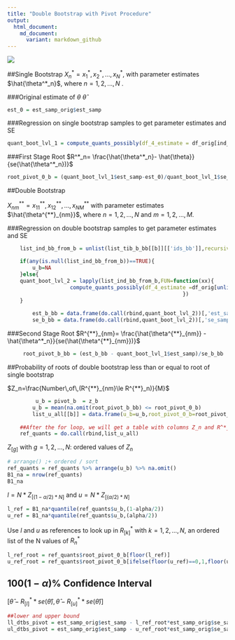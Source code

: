 ```yaml
---
title: "Double Bootstrap with Pivot Procedure"
output: 
  html_document:
    md_document:
      variant: markdown_github
---
```


![ ](double bootstrap diagram.png)

##Single Bootstrap 
$X^*_n=x^*_1,x^*_2,...,x^*_N$, with parameter estimates $\hat{\theta^*_n}$, where $n=1,2,...,N$ .

###Original estimate of $\theta$
$\hat\theta$
```r
est_0 = est_samp_orig$est_samp
```

###Regression on single bootstrap samples to get parameter estimates and SE
```r
quant_boot_lvl_1 = compute_quants_possibly(df_4_estimate = df_orig[ind_b,]) 
```

###First Stage Root 
$R^*_n= \frac{\hat{\theta^*_n}- \hat{\theta}}{se(\hat{\theta^*_n})}$
```r
root_pivot_0_b = (quant_boot_lvl_1$est_samp-est_0)/quant_boot_lvl_1$se_samp
```

##Double Bootstrap 

$X^{**}_{nm}=x^{**}_11,x^{**}_12,...,x^{**}_{NM}$ with parameter estimates $\hat{\theta^{**}_{nm}}$, where $n=1,2,...,N$ and $m=1,2,...,M$. 
	
###Regression on double bootstrap samples to get parameter estimates and SE
```r
	list_ind_bb_from_b = unlist(list_tib_b_bb[[b]][['ids_bb']],recursive = FALSE)
	
	if(any(is.null(list_ind_bb_from_b))==TRUE){
		u_b=NA
	}else{
	quant_boot_lvl_2 = lapply(list_ind_bb_from_b,FUN=function(xx){
                  	compute_quants_possibly(df_4_estimate =df_orig[unlist(xx),])
														})
	}
		
		est_b_bb = data.frame(do.call(rbind,quant_boot_lvl_2))[,'est_samp']
		se_b_bb = data.frame(do.call(rbind,quant_boot_lvl_2))[,'se_samp']
```

###Second Stage Root
$R^{**}_{nm}= \frac{\hat{\theta^{**}_{nm}} - \hat{\theta^*_n}}{se(\hat{\theta^{**}_{nm}})}$	
```r
	 root_pivot_b_bb = (est_b_bb - quant_boot_lvl_1$est_samp)/se_b_bb
```			

##Probability of roots of double bootstrap less than or equal to root of single bootstrap

$Z_n=\frac{Number\,of\,(R^{**}_{nm}\le R^{**}_n)}{M}$
```r
		 u_b = pivot_b  = z_b
		u_b = mean(na.omit(root_pivot_b_bb) <= root_pivot_0_b)
		list_u_all[[b]] = data.frame(u_b=u_b,root_pivot_0_b=root_pivot_0_b)
	
	##After the for loop, we will get a table with columns Z_n and R^*_n
	ref_quants = do.call(rbind,list_u_all)
```

$Z_{[g]}$ with $g=1,2,...,N$: ordered values of $Z_n$
```r
# arrange() ;+ ordered / sort 
ref_quants = ref_quants %>% arrange(u_b) %>% na.omit()
B1_na = nrow(ref_quants)
B1_na

```

$l=N*Z_{[(1-\alpha/2)*N]}$ and $u=N*Z_{[(\alpha/2)*N]}$
```r
l_ref = B1_na*quantile(ref_quants$u_b,(1-alpha/2))
u_ref = B1_na*quantile(ref_quants$u_b,(alpha/2))
```

Use $l$ and $u$ as references to look up in $R^*_{[k]}$ with $k=1,2,...,N$, an ordered list of the N values of $R^*_n$
```r
l_ref_root = ref_quants$root_pivot_0_b[floor(l_ref)]
u_ref_root = ref_quants$root_pivot_0_b[ifelse(floor(u_ref)==0,1,floor(u_ref))]
```

## $100(1-\alpha)\%$ Confidence Interval 

$[\hat{\theta}-R^*_{[l]}*se(\hat{\theta}), \hat{\theta}-R^*_{[u]}*se(\hat{\theta})]$
```r
##lower and upper bound
ll_dtbs_pivot = est_samp_orig$est_samp - l_ref_root*est_samp_orig$se_samp
ul_dtbs_pivot = est_samp_orig$est_samp - u_ref_root*est_samp_orig$se_samp

```
